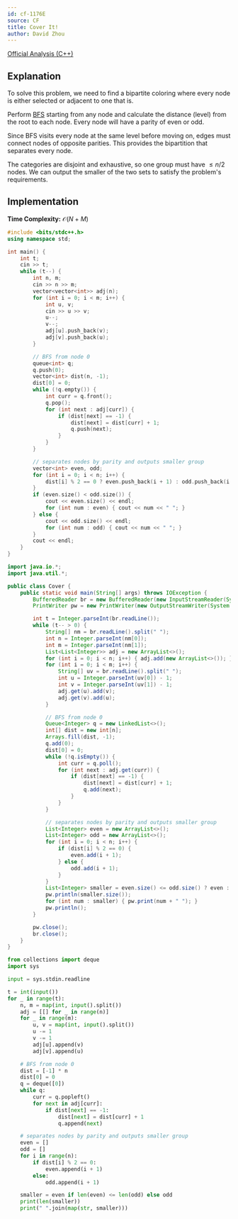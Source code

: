```yaml
---
id: cf-1176E
source: CF
title: Cover It!
author: David Zhou
---
```


[Official Analysis (C++)](https://codeforces.com/blog/entry/67598)

## Explanation

To solve this problem, we need to find a bipartite coloring where every node is either selected or adjacent to one that is.

Perform [BFS](https://usaco.guide/silver/graph-traversal?lang=cpp) starting from any node and calculate the distance (level) from the root to each node. Every node will have a parity of even or odd.

Since BFS visits every node at the same level before moving on, edges must connect nodes of opposite parities. This provides the bipartition that separates every node.

The categories are disjoint and exhaustive, so one group must have $\leq n/2$ nodes. We can output the smaller of the two sets to satisfy the problem's requirements.

## Implementation

**Time Complexity:** $\mathcal{O}(N+M)$

<LanguageSection>
<CPPSection>

```cpp
#include <bits/stdc++.h>
using namespace std;

int main() {
	int t;
	cin >> t;
	while (t--) {
		int n, m;
		cin >> n >> m;
		vector<vector<int>> adj(n);
		for (int i = 0; i < m; i++) {
			int u, v;
			cin >> u >> v;
			u--;
			v--;
			adj[u].push_back(v);
			adj[v].push_back(u);
		}

		// BFS from node 0
		queue<int> q;
		q.push(0);
		vector<int> dist(n, -1);
		dist[0] = 0;
		while (!q.empty()) {
			int curr = q.front();
			q.pop();
			for (int next : adj[curr]) {
				if (dist[next] == -1) {
					dist[next] = dist[curr] + 1;
					q.push(next);
				}
			}
		}

		// separates nodes by parity and outputs smaller group
		vector<int> even, odd;
		for (int i = 0; i < n; i++) {
			dist[i] % 2 == 0 ? even.push_back(i + 1) : odd.push_back(i + 1);
		}
		if (even.size() < odd.size()) {
			cout << even.size() << endl;
			for (int num : even) { cout << num << " "; }
		} else {
			cout << odd.size() << endl;
			for (int num : odd) { cout << num << " "; }
		}
		cout << endl;
	}
}
```

</CPPSection>

<JavaSection>

```java
import java.io.*;
import java.util.*;

public class Cover {
	public static void main(String[] args) throws IOException {
		BufferedReader br = new BufferedReader(new InputStreamReader(System.in));
		PrintWriter pw = new PrintWriter(new OutputStreamWriter(System.out));

		int t = Integer.parseInt(br.readLine());
		while (t-- > 0) {
			String[] nm = br.readLine().split(" ");
			int n = Integer.parseInt(nm[0]);
			int m = Integer.parseInt(nm[1]);
			List<List<Integer>> adj = new ArrayList<>();
			for (int i = 0; i < n; i++) { adj.add(new ArrayList<>()); }
			for (int i = 0; i < m; i++) {
				String[] uv = br.readLine().split(" ");
				int u = Integer.parseInt(uv[0]) - 1;
				int v = Integer.parseInt(uv[1]) - 1;
				adj.get(u).add(v);
				adj.get(v).add(u);
			}

			// BFS from node 0
			Queue<Integer> q = new LinkedList<>();
			int[] dist = new int[n];
			Arrays.fill(dist, -1);
			q.add(0);
			dist[0] = 0;
			while (!q.isEmpty()) {
				int curr = q.poll();
				for (int next : adj.get(curr)) {
					if (dist[next] == -1) {
						dist[next] = dist[curr] + 1;
						q.add(next);
					}
				}
			}

			// separates nodes by parity and outputs smaller group
			List<Integer> even = new ArrayList<>();
			List<Integer> odd = new ArrayList<>();
			for (int i = 0; i < n; i++) {
				if (dist[i] % 2 == 0) {
					even.add(i + 1);
				} else {
					odd.add(i + 1);
				}
			}
			List<Integer> smaller = even.size() <= odd.size() ? even : odd;
			pw.println(smaller.size());
			for (int num : smaller) { pw.print(num + " "); }
			pw.println();
		}

		pw.close();
		br.close();
	}
}
```

</JavaSection>

<PySection>

```py
from collections import deque
import sys

input = sys.stdin.readline

t = int(input())
for _ in range(t):
	n, m = map(int, input().split())
	adj = [[] for _ in range(n)]
	for _ in range(m):
		u, v = map(int, input().split())
		u -= 1
		v -= 1
		adj[u].append(v)
		adj[v].append(u)

	# BFS from node 0
	dist = [-1] * n
	dist[0] = 0
	q = deque([0])
	while q:
		curr = q.popleft()
		for next in adj[curr]:
			if dist[next] == -1:
				dist[next] = dist[curr] + 1
				q.append(next)

	# separates nodes by parity and outputs smaller group
	even = []
	odd = []
	for i in range(n):
		if dist[i] % 2 == 0:
			even.append(i + 1)
		else:
			odd.append(i + 1)

	smaller = even if len(even) <= len(odd) else odd
	print(len(smaller))
	print(" ".join(map(str, smaller)))
```

</PySection>
</LanguageSection>
